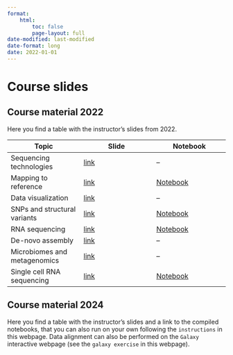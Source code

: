 ```yaml
---
format: 
    html:
        toc: false
        page-layout: full
date-modified: last-modified
date-format: long
date: 2022-01-01
---
```


# Course slides {.centered}

## Course material 2022

Here you find a table with the instructor's slides from 2022.

| Topic                        | Slide                                                                                                                                                    | Notebook                                                                         |
|------------------------|------------------------|------------------------|
| Sequencing technologies      | [link](https://github.com/hds-sandbox/NGS_summer_course_Aarhus/blob/42d3a6cad8e64b47dac01bc2995927fa4c39333d/Slides/01_sequencing_technologies.pdf)      | --                                                                               |
| Mapping to reference         | [link](https://github.com/hds-sandbox/NGS_summer_course_Aarhus/blob/42d3a6cad8e64b47dac01bc2995927fa4c39333d/Slides/02_mapping_to_reference.pdf)         | [Notebook](https://hds-sandbox.github.io/NGS_summer_course_Aarhus/nb/align.html) |
| Data visualization           | [link](https://github.com/hds-sandbox/NGS_summer_course_Aarhus/blob/42d3a6cad8e64b47dac01bc2995927fa4c39333d/Slides/03_data_visualization.pdf)           | --                                                                               |
| SNPs and structural variants | [link](https://github.com/hds-sandbox/NGS_summer_course_Aarhus/blob/42d3a6cad8e64b47dac01bc2995927fa4c39333d/Slides/04_snp_and_structural_variants.pdf)  | [Notebook](https://hds-sandbox.github.io/NGS_summer_course_Aarhus/nb/vcf.html)   |
| RNA sequencing               | [link](https://github.com/hds-sandbox/NGS_summer_course_Aarhus/blob/42d3a6cad8e64b47dac01bc2995927fa4c39333d/Slides/05_rna_sequencing.pdf)               | [Notebook](https://hds-sandbox.github.io/NGS_summer_course_Aarhus/nb/bulk.html)  |
| De-novo assembly             | [link](https://github.com/hds-sandbox/NGS_summer_course_Aarhus/blob/42d3a6cad8e64b47dac01bc2995927fa4c39333d/Slides/06_de_novo_assembly.pdf)             | --                                                                               |
| Microbiomes and metagenomics | [link](https://github.com/hds-sandbox/NGS_summer_course_Aarhus/blob/42d3a6cad8e64b47dac01bc2995927fa4c39333d/Slides/07_microbiomes_and_metagenomics.pdf) | --                                                                               |
| Single cell RNA sequencing   | [link](https://github.com/hds-sandbox/NGS_summer_course_Aarhus/blob/42d3a6cad8e64b47dac01bc2995927fa4c39333d/Slides/08_single_cell_day.pdf)              | [Notebook](https://hds-sandbox.github.io/NGS_summer_course_Aarhus/nb/scrna.html) |

## Course material 2024

Here you find a table with the instructor's slides and a link to the compiled notebooks, that you can also run on your own following the `instructions` in this webpage. Data alignment can also be performed on the `Galaxy` interactive webpage (see the `galaxy exercise` in this webpage).